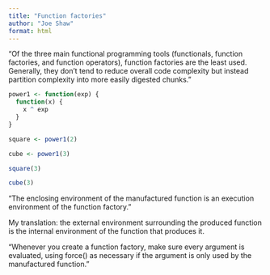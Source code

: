 ```yaml
---
title: "Function factories"
author: "Joe Shaw"
format: html
---
```


"Of the three main functional programming tools (functionals, function factories, and function operators), function factories are the least used. Generally, they don’t tend to reduce overall code complexity but instead partition complexity into more easily digested chunks."

```r


power1 <- function(exp) {
  function(x) {
    x ^ exp
  }
}

square <- power1(2)

cube <- power1(3)

square(3)

cube(3)

```

"The enclosing environment of the manufactured function is an execution environment of the function factory."

My translation: the external environment surrounding the produced function is the internal environment of the function that produces it.

"Whenever you create a function factory, make sure every argument is evaluated, using force() as necessary if the argument is only used by the manufactured function."
